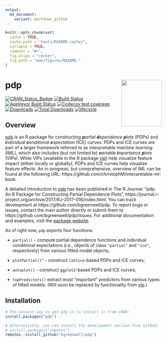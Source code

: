 ```yaml
---
output:
  md_document:
    variant: markdown_github
---
```


```r
knitr::opts_chunk$set(
  cache = TRUE,
  cache.path = "tools/README-cache/",
  collapse = TRUE,
  comment = "#>",
  fig.align = "center",
  fig.path = "man/figures/README-"
)
```

# pdp <img src="man/figures/pdp-logo.png" align="right" width="130" height="150" />

[![CRAN_Status_Badge](http://www.r-pkg.org/badges/version/pdp)](https://cran.r-project.org/package=pdp)
[![Build Status](https://travis-ci.org/bgreenwell/pdp.svg?branch=master)](https://travis-ci.org/bgreenwell/pdp)
[![AppVeyor Build Status](https://ci.appveyor.com/api/projects/status/github/bgreenwell/pdp?branch=master&svg=true)](https://ci.appveyor.com/project/bgreenwell/pdp)
[![Codecov test coverage](https://codecov.io/gh/bgreenwell/pdp/branch/master/graph/badge.svg)](https://codecov.io/gh/bgreenwell/pdp?branch=master)
[![Downloads](http://cranlogs.r-pkg.org/badges/pdp)](http://cranlogs.r-pkg.org/badges/pdp)
[![Total Downloads](http://cranlogs.r-pkg.org/badges/grand-total/pdp)](http://cranlogs.r-pkg.org/badges/grand-total/pdp)
[![lifecycle](https://img.shields.io/badge/lifecycle-maturing-brightgreen.svg)](https://www.tidyverse.org/lifecycle/#stable)


## Overview

[pdp](https://cran.r-project.org/package=pdp) is an R package for constructing _**p**artial **d**ependence **p**lots_ (PDPs) and _**i**ndividual **c**onditional **e**xpectation_ (ICE) curves. PDPs and ICE curves are part of a larger framework referred to as *interpretable machine learning* (IML), which also includes (but not limited to) _**v**ariable **i**mportance **p**lots_ (VIPs). While VIPs (available in the R package [vip](https://koalaverse.github.io/vip/index.html)) help visualize feature impact (either locally or globally), PDPs and ICE curves help visualize feature effects. An in-progress, but comprehensive, overview of IML can be found at the following URL: https://github.com/christophM/interpretable-ml-book.

A detailed introduction to [pdp](https://cran.r-project.org/package=pdp) has been published in The R Journal: "pdp: An R Package for Constructing Partial Dependence Plots", https://journal.r-project.org/archive/2017/RJ-2017-016/index.html. You can track development at https://github.com/bgreenwell/pdp. To report bugs or issues, contact the main author directly or submit them to https://github.com/bgreenwell/pdp/issues. For additional documentation and examples, visit the [package website](https://bgreenwell.github.io/pdp/index.html).

As of right now, `pdp` exports four functions:

  * `partial()` - compute partial dependence functions and individual conditional expectations (i.e., objects of class `"partial"` and `"ice"`, respectively) from various fitted model objects;

  * `plotPartial()"` - construct `lattice`-based PDPs and ICE curves;

  * `autoplot()` - construct `ggplot2`-based PDPs and ICE curves;

  * `topPredictors()` extract most "important" predictors from various types of fitted models. (Will soon be replaced by functionality from [vip](https://koalaverse.github.io/vip/index.html).)


## Installation

```r
# The easiest way to get pdp is to install it from CRAN:
install.packages("pdp")

# Alternatively, you can install the development version from GitHub:
# install.packages("remotes")
remotes::install_github("bgreenwell/pdp")
```
